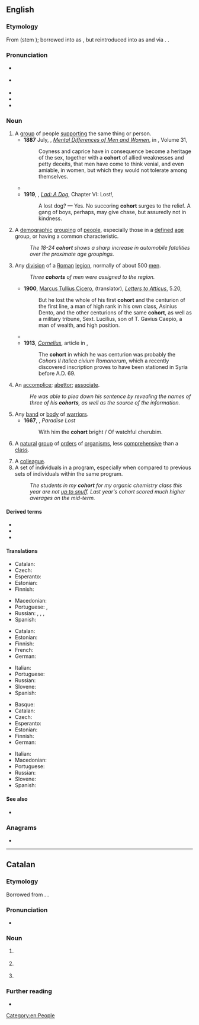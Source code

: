 ==English==
{{was wotd|2011|September|1}}
{{wikipedia}}

===Etymology===
{{PIE root|en|ǵʰer}}
From {{der|en|la|cohors}} (stem {{m|la||cohort-}}); borrowed into {{der|en|ang|-}} as {{m|ang|coorta}}, but reintroduced into {{inh|en|enm|-}} as {{m|enm|cōhort}} and {{m|enm|chōors}} via {{bor|en|fro|cohorte}}. {{doublet|court|lang=en}}.

===Pronunciation===
* {{a|UK}} {{IPA|/ˈkəʊ.hɔː(ɹ)t/|lang=en}}
* {{a|US}} {{IPA|/ˈkoʊ̯.hɔɹt/|lang=en}}
* {{audio|en-us-cohort.ogg|Audio (US)|lang=en}}
* {{audio|en-au-cohort.ogg|Audio (AU)|lang=en}}
* {{hyphenation|co|hort|lang=en}}

===Noun===
{{en-noun}}

# A [[group]] of people [[support]]ing the same thing or person.
#* '''1887''' July, {{w|George Romanes|George John Romanes}}, ''[[s:Popular Science Monthly/Volume 31/July 1887/Mental Differences of Men and Women|Mental Differences of Men and Women]]'', in ''{{w|Popular Science Monthly}}'', Volume 31,
#*: Coyness and caprice have in consequence become a heritage of the sex, together with a '''cohort''' of allied weaknesses and petty deceits, that men have come to think venial, and even amiable, in women, but which they would not tolerate among themselves.
#* {{quote-text|lang=en|year=1916|author={{w|James Joyce}}|title=[[s:A Portrait of the Artist as a Young Man/Chapter 3|A Portrait of the Artist as a Young Man]]|chapter=III|passage=A sin, an instant of rebellious pride of the intellect, made Lucifer and a third part of the '''cohort''' of angels fall from their glory.}}
#* '''1919''', {{w|Albert Payson Terhune}}, ''[[s:Lad, A Dog/Chapter VI|Lad: A Dog]]'', Chapter VI: Lost!,
#*: A lost dog? — Yes. No succoring '''cohort''' surges to the relief. A gang of boys, perhaps, may give chase, but assuredly not in kindness.
# {{lb|en|statistics}} A [[demographic]] [[grouping]] of [[people]], especially those in a [[defined]] [[age]] group, or having a common characteristic.
#: ''The 18-24 '''cohort''' shows a sharp increase in automobile fatalities over the proximate age groupings.''
# {{lb|en|historical|Ancient Rome|military}} Any [[division]] of a [[Roman]] [[legion]], normally of about 500 [[men]].
#: ''Three '''cohorts''' of men were assigned to the region.''
#* '''1900''', [[w:Cicero|Marcus Tullius Cicero]], {{w|Evelyn Shirley Shuckburgh|Evelyn Shuckburgh}} (translator), ''[[s:Letters to Atticus/5.20|Letters to Atticus]]'', 5.20,
#*: But he lost the whole of his first '''cohort''' and the centurion of the first line, a man of high rank in his own class, Asinius Dento, and the other centurions of the same '''cohort''', as well as a military tribune, Sext. Lucilius, son of T. Gavius Caepio, a man of wealth, and high position.
#* {{quote-text|lang=en|year=1910|author=''{{w|Arthur Conan Doyle}}''|title=[[s:The Last of the Legions|The Last of the Legions]]|passage=But here it is as clear as words can make it: 'Bring every man of the Legions by forced marches to the help of the Empire. Leave not a '''cohort''' in Britain.' These are my orders.}}
#* '''1913''', ''[[s:Catholic Encyclopedia (1913)/Cornelius|Cornelius]]'', article in ''{{w|Catholic Encyclopedia}}'',
#*: The '''cohort''' in which he was centurion was probably the ''Cohors II Italica civium Romanorum'', which a recently discovered inscription proves to have been stationed in Syria before A.D. 69.
# An [[accomplice]]; [[abettor]]; [[associate]].
#: ''He was able to plea down his sentence by revealing the names of three of his '''cohorts''', as well as the source of the information.''
# Any [[band]] or [[body]] of [[warrior]]s.
#* '''1667''', {{w|John Milton}}, ''Paradise Lost''
#*: With him the '''cohort''' bright / Of watchful cherubim.
# {{lb|en|taxonomy}} A [[natural]] [[group]] of [[order]]s of [[organism]]s, less [[comprehensive]] than a [[class]].
# A [[colleague]].
# A set of individuals in a program, especially when compared to previous sets of individuals within the same program.
#: ''The students in my '''cohort''' for my organic chemistry class this year are not [[up to snuff]]. Last year's cohort scored much higher averages on the mid-term.''

{{rfex|en}}

====Derived terms====
* {{l|en|infracohort}}
* {{l|en|subcohort}}
* {{l|en|supercohort}}

====Translations====
{{trans-top|group of people supporting the same thing or person}}
* Catalan: {{t+|ca|cohort|f}}
* Czech: {{t|cs|kohorta|f}}
* Esperanto: {{t|eo|kohorto}}
* Estonian: {{t+|et|kohort}}
* Finnish: {{t+|fi|joukko}}
{{trans-mid}}
* Macedonian: {{t|mk|истомисле́ници|m-p}}
* Portuguese: {{t|pt|seguidores|m-p}}, {{t|pt|seguidoras|f-p}}
* Russian: {{t+|ru|коллекти́в|m}}, {{t+|ru|гру́ппа|f}}, {{t+|ru|компа́ния|f}}, {{t+|ru|кого́рта|f}}
* Spanish: {{t+|es|seguidor|alt=seguidores|m-p}}
{{trans-bottom}}

{{trans-top|demographic grouping of people}}
* Catalan: {{t+|ca|cohort|f}}
* Estonian: {{t+|et|kohort}}
* Finnish: {{t+|fi|kohortti}}
* French: {{t+|fr|cohorte}}
* German: {{t+|de|Kohorte|f}}
{{trans-mid}}
* Italian: {{t+|it|coorte}}
* Portuguese: {{t+|pt|coorte}}
* Russian: {{t+|ru|кого́рта|f}}
* Slovene: {{t|sl|kohorta|f}}
* Spanish: {{t|es|cohorte|f}}
{{trans-bottom}}

{{trans-top|division of Roman legion}}
* Basque: {{t|eu|kohorte}}
* Catalan: {{t+|ca|cohort|f}}
* Czech: {{t|cs|kohorta|f}}
* Esperanto: {{t|eo|kohorto}}
* Estonian: {{t+|et|kohort}}
* Finnish: {{t+|fi|kohortti}}
* German: {{t+|de|Kohorte|f}}
{{trans-mid}}
* Italian: {{t+|it|coorte}}
* Macedonian: {{t|mk|ко́хорт|m}}
* Portuguese: {{t+|pt|coorte|f}}
* Russian: {{t+|ru|кого́рта|f}}
* Slovene: {{t|sl|kohorta|f}}
* Spanish: {{t|es|cohorte}}
{{trans-bottom}}

{{trans-see|accomplice}}

{{trans-see|associate}}

{{trans-see|abettor}}

{{trans-see|colleague}}

====See also====
* {{l|en|cahoots}}

===Anagrams===
* {{anagrams|en|a=choort|chroot|trocho-}}

[[Category:en:People]]

----

==Catalan==

===Etymology===
Borrowed from {{bor|ca|la|cohors}}. {{doublet|cort|lang=ca}}.

===Pronunciation===
* {{ca-IPA|ò}}

===Noun===
{{ca-noun|f}}

# {{l|en|cohort}} {{gloss|group of people supporting the same thing}}
# {{l|en|cohort}} {{gloss|demographic grouping of people}}
# {{l|en|cohort}} {{gloss|division of a Roman legion}}

===Further reading===
* {{R:IEC2}}